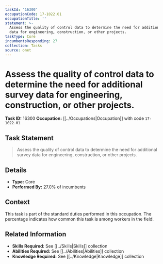 ```yaml
---
taskId: '16300'
occupationCode: 17-1022.01
occupationTitle: ''
statement: >-
  Assess the quality of control data to determine the need for additional survey
  data for engineering, construction, or other projects.
taskType: Core
incumbentsResponding: 27
collection: Tasks
source: onet
---
```

# Assess the quality of control data to determine the need for additional survey data for engineering, construction, or other projects.

**Task ID:** 16300
**Occupation:** [[../Occupations|Occupation]] with code `17-1022.01`

## Task Statement

> Assess the quality of control data to determine the need for additional survey data for engineering, construction, or other projects.

## Details

- **Type:** Core
- **Performed By:** 27.0% of incumbents

## Context

This task is part of the standard duties performed in this occupation. The percentage indicates how common this task is among workers in the field.

## Related Information

- **Skills Required:** See [[../Skills|Skills]] collection
- **Abilities Required:** See [[../Abilities|Abilities]] collection
- **Knowledge Required:** See [[../Knowledge|Knowledge]] collection

